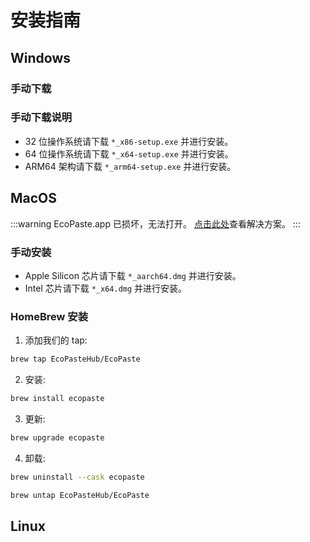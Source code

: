 # 安装指南

## Windows

### 手动下载

### 手动下载说明

- 32 位操作系统请下载 `*_x86-setup.exe` 并进行安装。
- 64 位操作系统请下载 `*_x64-setup.exe` 并进行安装。
- ARM64 架构请下载 `*_arm64-setup.exe` 并进行安装。

## MacOS

:::warning EcoPaste.app 已损坏，无法打开。
[点击此处](/problem/macos/damage)查看解决方案。
:::

### 手动安装

- Apple Silicon 芯片请下载 `*_aarch64.dmg` 并进行安装。
- Intel 芯片请下载 `*_x64.dmg` 并进行安装。

### HomeBrew 安装

1. 添加我们的 tap:

```bash
brew tap EcoPasteHub/EcoPaste
```

2. 安装:

```bash
brew install ecopaste
```

3. 更新:

```bash
brew upgrade ecopaste
```

4. 卸载:

```bash
brew uninstall --cask ecopaste

brew untap EcoPasteHub/EcoPaste
```

## Linux
